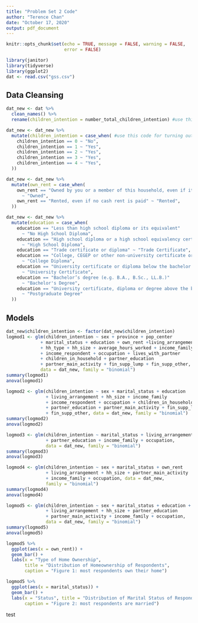 ---
title: "Problem Set 2 Code"
author: "Terence Chan"
date: "October 17, 2020"
output: pdf_document
---

```{r setup, include=FALSE}
knitr::opts_chunk$set(echo = TRUE, message = FALSE, warning = FALSE, 
                      error = FALSE)
```

```{r}
library(janitor)
library(tidyverse)
library(ggplot2)
dat <- read.csv("gss.csv")
```

## Data Cleansing

```{r}
dat_new <- dat %>% 
  clean_names() %>% 
  rename(children_intention = number_total_children_intention) #use this code for changing response variable name into children_intention
```

```{r}
dat_new <- dat_new %>% 
  mutate(children_intention = case_when( #use this code for turning outcomes into "No" for 0 children or "Yes" for 1-4 children (i.e. a binary variable)
    children_intention == 0 ~ "No",
    children_intention == 1 ~ "Yes",
    children_intention == 2 ~ "Yes",
    children_intention == 3 ~ "Yes",
    children_intention == 4 ~ "Yes",
  ))
```

```{r}
dat_new <- dat_new %>% 
  mutate(own_rent = case_when(
    own_rent == "Owned by you or a member of this household, even if it i..." 
      ~ "Owned",
    own_rent == "Rented, even if no cash rent is paid" ~ "Rented",
  ))
```

```{r}
dat_new <- dat_new %>% 
  mutate(education = case_when(
    education == "Less than high school diploma or its equivalent"
      ~ "No High School Diploma",
    education == "High school diploma or a high school equivalency certificate"
      ~ "High School Diploma",
    education == "Trade certificate or diploma" ~ "Trade Certificate",
    education == "College, CEGEP or other non-university certificate or di..."
      ~ "College Diploma",
    education == "University certificate or diploma below the bachelor’s level"
      ~ "University Certificate",
    education == "Bachelor’s degree (e.g. B.A., B.Sc., LL.B.)" 
      ~ "Bachelor's Degree",
    education == "University certificate, diploma or degree above the bach..."
      ~ "Postgraduate Degree"
  ))
```

## Models

```{r}
dat_new$children_intention <- factor(dat_new$children_intention)
logmod1 <- glm(children_intention ~ sex + province + pop_center 
             + marital_status + education + own_rent +living_arrangement 
             + hh_type + hh_size + average_hours_worked + income_family 
             + income_respondent + occupation + lives_with_partner 
             + children_in_household + partner_education 
             + partner_main_activity + fin_supp_lump + fin_supp_other,
             data = dat_new, family = "binomial") 
summary(logmod1)
anova(logmod1)
```

```{r}
logmod2 <- glm(children_intention ~ sex + marital_status + education 
               + living_arrangement + hh_size + income_family 
               + income_respondent + occupation + children_in_household 
               + partner_education + partner_main_activity + fin_supp_lump 
               + fin_supp_other, data = dat_new, family = "binomial") 
summary(logmod2)
anova(logmod2)
```

```{r}
logmod3 <- glm(children_intention ~ marital_status + living_arrangement
               + partner_education + income_family + occupation,
               data = dat_new, family = "binomial")
summary(logmod3)
anova(logmod3)
```

```{r}
logmod4 <- glm(children_intention ~ sex + marital_status + own_rent 
               + living_arrangement + hh_size + partner_main_activity 
               + income_family + occupation, data = dat_new, 
               family = "binomial") 
summary(logmod4)
anova(logmod4)
```

```{r}
logmod5 <- glm(children_intention ~ sex + marital_status + education + own_rent
               + living_arrangement + hh_size + partner_education 
               + partner_main_activity + income_family + occupation, 
               data = dat_new, family = "binomial") 
summary(logmod5)
anova(logmod5)
```

```{r}
logmod5 %>% 
  ggplot(aes(x = own_rent)) +
  geom_bar() +
  labs(x = "Type of Home Ownership", 
       title = "Distribution of Homeownership of Respondents", 
       caption = "Figure 1: most respondents own their home")

logmod5 %>% 
  ggplot(aes(x = marital_status)) +
  geom_bar() +
  labs(x = "Status", title = "Distribution of Marital Status of Respondents",
       caption = "Figure 2: most respondents are married")
```



test

















